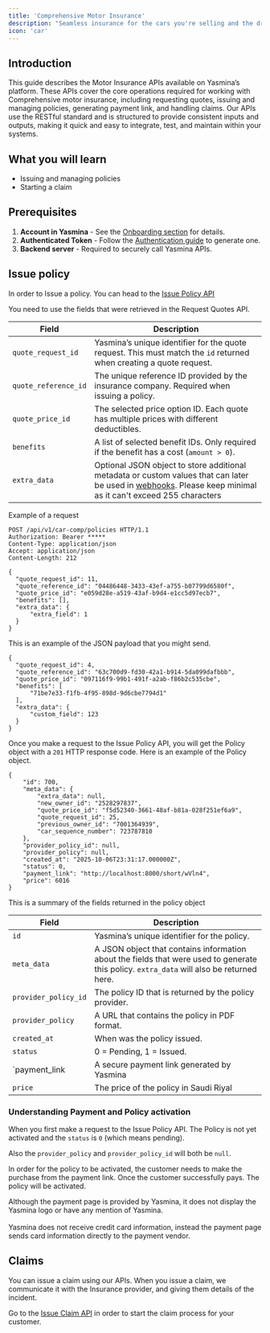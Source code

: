 ```yaml
---
title: 'Comprehensive Motor Insurance'
description: "Seamless insurance for the cars you're selling and the drivers that are buying from you."
icon: 'car'
---
```


## Introduction
This guide describes the Motor Insurance APIs available on Yasmina’s platform. These APIs cover the core operations required for working with Comprehensive motor insurance, including requesting quotes, issuing and managing policies, generating payment link, and handling claims.
Our APIs use the RESTful standard and is structured to provide consistent inputs and outputs, making it quick and easy to integrate, test, and maintain within your systems.

## What you will learn
- Issuing and managing policies
- Starting a claim

## Prerequisites
1. **Account in Yasmina** - See the <a href="/introduction#onboarding" target="_blank">Onboarding section</a> for details.
2. **Authenticated Token** - Follow the <a href="/authentication" target="_blank">Authentication guide</a> to generate one.
3. **Backend server** - Required to securely call Yasmina APIs.

## Issue policy

In order to Issue a policy. You can head to the <a href="/car-api-reference/policies/issue-policy" target="_blank">Issue Policy API </a>

You need to use the fields that were retrieved in the Request Quotes API.

| Field               | Description                                                                                   |
|----------------------|-----------------------------------------------------------------------------------------------|
| `quote_request_id`   | Yasmina’s unique identifier for the quote request. This must match the `id` returned when creating a quote request. |
| `quote_reference_id` | The unique reference ID provided by the insurance company. Required when issuing a policy.     |
| `quote_price_id`     | The selected price option ID. Each quote has multiple prices with different deductibles.       |
| `benefits`           | A list of selected benefit IDs. Only required if the benefit has a cost (`amount > 0`).        |
| `extra_data`         | Optional JSON object to store additional metadata or custom values that can later be used in <a href="/webhooks/guide" target="_blank">webhooks</a>. Please keep minimal as it can't exceed 255 characters    |

Example of a request
```
POST /api/v1/car-comp/policies HTTP/1.1
Authorization: Bearer *****
Content-Type: application/json
Accept: application/json
Content-Length: 212

{
  "quote_request_id": 11,
  "quote_reference_id": "04486448-3433-43ef-a755-b07799d6580f",
  "quote_price_id": "e059d28e-a519-43af-b9d4-e1cc5d97ecb7",
  "benefits": [],
  "extra_data": {
      "extra_field": 1
  }
}
```

This is an example of the JSON payload that you might send.
``````
{
  "quote_request_id": 4,
  "quote_reference_id": "63c700d9-fd30-42a1-b914-5da099dafbbb",
  "quote_price_id": "097116f9-99b1-491f-a2ab-f86b2c535cbe",
  "benefits": [
      "71be7e33-f1fb-4f95-898d-9d6cbe7794d1"
  ],
  "extra_data": {
      "custom_field": 123
  }
}
``````

Once you make a request to the Issue Policy API, you will get the Policy object with a `201` HTTP response code. Here is an example of the Policy object.

```
{
    "id": 700,
    "meta_data": {
        "extra_data": null,
        "new_owner_id": "2528297837",
        "quote_price_id": "f5d52340-3661-48af-b81a-028f251ef6a9",
        "quote_request_id": 25,
        "previous_owner_id": "7001364939",
        "car_sequence_number": 723787810
    },
    "provider_policy_id": null,
    "provider_policy": null,
    "created_at": "2025-10-06T23:31:17.000000Z",
    "status": 0,
    "payment_link": "http://localhost:8000/short/wVln4",
    "price": 6016
}
```

This is a summary of the fields returned in the policy object

| Field               | Description                                                                                   |
|----------------------|-----------------------------------------------------------------------------------------------|
| `id`   | Yasmina’s unique identifier for the policy.  |
| `meta_data` | A JSON object that contains information about the fields that were used to generate this policy. `extra_data` will also be returned here.   |
| `provider_policy_id`     | The policy ID that is returned by the policy provider.       |
| `provider_policy`           | A URL that contains the policy in PDF format.      |
| `created_at` | When was the policy issued. |
| `status` | 0 = Pending, 1 = Issued. |
| `payment_link | A secure payment link generated by Yasmina |
| `price` | The price of the policy in Saudi Riyal |

### Understanding Payment and Policy activation

When you first make a request to the Issue Policy API. The Policy is not yet activated and the `status` is `0` (which means pending).

Also the `provider_policy` and `provider_policy_id` will both be `null`.

In order for the policy to be activated, the customer needs to make the purchase from the payment link. Once the customer successfully pays. The policy will be activated.

<Note>Although the payment page is provided by Yasmina, it does not display the Yasmina logo or have any mention of Yasmina. <br /><br />Yasmina does not receive credit card information, instead the payment page sends card information directly to the payment vendor.</Note>

## Claims

You can issue a claim using our APIs. When you issue a claim, we communicate it with the Insurance provider, and giving them details of the incident.

Go to the <a href="/car-api-reference/claims/issue-claim" target="_blank">Issue Claim API</a> in order to start the claim process for your customer.

